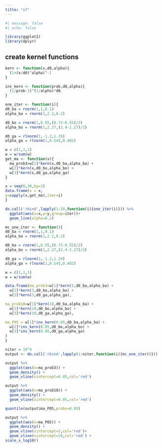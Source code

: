 ```yaml
---
title: "sf"
---
```


```r
#| message: false
#| echo: false

library(ggplot2)
library(dplyr)
```

## create kernel functions

```r
kern <- function(x,d0,alpha){
  (1+(x/d0)^alpha)^-1
}

inv_kern <- function(prob,d0,alpha){
  (1/prob-1)^(1/alpha)*d0
} 
```

```r
one_iter <- function(i){
d0_ba = rnorm(1,1,0.1)
alpha_ba = rnorm(1,2.2,0.2)

d0_bo = rnorm(1,0.55,(0.73-0.55)/2)
alpha_bo = rnorm(1,2.27,(2.4-2.27)/2)

d0_ga = rlnorm(1,-1.2,1.29)
alpha_ga = rlnorm(1,0.545,0.402)

w = c(1,1,1)
w = w/sum(w)
get_ma <- function(x){
  ma_prob3=w[1]*kern(x,d0_ba,alpha_ba) + 
  w[2]*kern(x,d0_bo,alpha_bo) + 
  w[3]*kern(x,d0_ga,alpha_ga)
}

x = seq(0,30,by=1)
data.frame(x = x,
y=sapply(x,get_ma),iter=i)
}
```

```r
do.call('rbind',lapply(1:20,function(i){one_iter(i)})) %>%
  ggplot(aes(x=x,y=y,group=iter))+
  geom_line(alpha=0.2)
```

```r
mc_one_iter <- function(){
d0_ba = rnorm(1,1,0.1)
alpha_ba = rnorm(1,2.2,0.2)

d0_bo = rnorm(1,0.55,(0.73-0.55)/2)
alpha_bo = rnorm(1,2.27,(2.4-2.27)/2)

d0_ga = rlnorm(1,-1.2,1.29)
alpha_ga = rlnorm(1,0.545,0.402)

w = c(1,1,1)
w = w/sum(w)

data.frame(ma_prob3=w[1]*kern(3,d0_ba,alpha_ba) + 
  w[2]*kern(3,d0_bo,alpha_bo) + 
  w[3]*kern(3,d0_ga,alpha_ga), 

ma_prob10=w[1]*kern(10,d0_ba,alpha_ba) + 
  w[2]*kern(10,d0_bo,alpha_bo) + 
  w[3]*kern(10,d0_ga,alpha_ga), 

ma_P05 = w[1]*inv_kern(0.05,d0_ba,alpha_ba) + 
  w[2]*inv_kern(0.05,d0_bo,alpha_bo) + 
  w[3]*inv_kern(0.05,d0_ga,alpha_ga) 
)
}
```

```r
niter = 10^4
output <- do.call('rbind',lapply(1:niter,function(i){mc_one_iter()}))
```

```r
output %>% 
  ggplot(aes(x=ma_prob3)) +
  geom_density() +
  geom_vline(xintercept=0.05,col='red')

```

```r
output %>% 
  ggplot(aes(x=ma_prob10)) +
  geom_density() +
  geom_vline(xintercept=0.05,col='red')

```

```r
quantile(output$ma_P05,probs=0.95)
```

```r
output %>% 
  ggplot(aes(x=ma_P05)) +
  geom_density() +
  geom_vline(xintercept=3,col='red')+
  geom_vline(xintercept=10,col='red') +
scale_x_log10()

```

